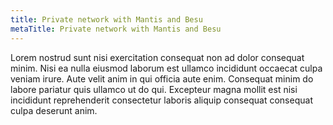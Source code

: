 ```yaml
---
title: Private network with Mantis and Besu
metaTitle: Private network with Mantis and Besu
---
```

Lorem nostrud sunt nisi exercitation consequat non ad dolor consequat minim. Nisi ea nulla eiusmod laborum est ullamco incididunt occaecat culpa veniam irure. Aute velit anim in qui officia aute enim. Consequat minim do labore pariatur quis ullamco ut do qui. Excepteur magna mollit est nisi incididunt reprehenderit consectetur laboris aliquip consequat consequat culpa deserunt anim.